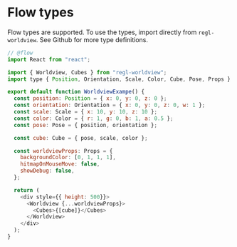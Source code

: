 
# Flow types

Flow types are supported. To use the types, import directly from `regl-worldview`. <GithubLink shouldPrefixLogo href="https://github.com/cruise-automation/webviz/blob/master/packages/regl-worldview/src/types/index.js"> See Github for more type definitions.</GithubLink>

```js
// @flow
import React from "react";

import { Worldview, Cubes } from "regl-worldview";
import type { Position, Orientation, Scale, Color, Cube, Pose, Props } from "regl-worldview";

export default function WorldviewExampe() {
  const position: Position = { x: 0, y: 0, z: 0 };
  const orientation: Orientation = { x: 0, y: 0, z: 0, w: 1 };
  const scale: Scale = { x: 10, y: 10, z: 10 };
  const color: Color = { r: 1, g: 0, b: 1, a: 0.5 };
  const pose: Pose = { position, orientation };

  const cube: Cube = { pose, scale, color };

  const worldviewProps: Props = {
    backgroundColor: [0, 1, 1, 1],
    hitmapOnMouseMove: false,
    showDebug: false,
  };

  return (
    <div style={{ height: 500}}>
      <Worldview {...worldviewProps}>
        <Cubes>{[cube]}</Cubes>
      </Worldview>
    </div>
  );
}

```
